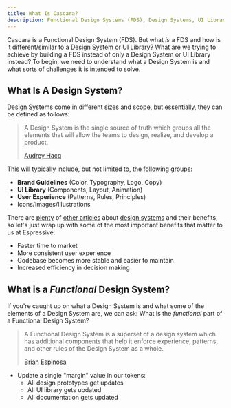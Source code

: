 ```yaml
---
title: What Is Cascara?
description: Functional Design Systems (FDS), Design Systems, UI Libraries, and what we are trying to achieve.
---
```


Cascara is a Functional Design System (FDS). But what _is_ a FDS and how is it different/similar to a Design System or UI Library? What are we trying to achieve by building a FDS instead of only a Design System or UI Library instead? To begin, we need to understand what a Design System is and what sorts of challenges it is intended to solve.

## What Is A Design System?

Design Systems come in different sizes and scope, but essentially, they can be defined as follows:

> A Design System is the single source of truth which groups all the elements that will allow the teams to design, realize, and develop a product.
>
> <footer>
>   <a href='https://uxdesign.cc/everything-you-need-to-know-about-design-systems-54b109851969'>
>     Audrey Hacq
>   </a>
> </footer>

This will typically include, but not limited to, the following groups:

- **Brand Guidelines** (Color, Typography, Logo, Copy)
- **UI Library** (Components, Layout, Animation)
- **User Experience** (Patterns, Rules, Principles)
- Icons/Images/Illustrations

There are [plenty](https://reusserdesign.com/resources/articles/why-should-you-consider-a-design-system) of [other articles](https://www.invisionapp.com/inside-design/guide-to-design-systems/) about [design systems](https://uxdesign.cc/what-the-heck-is-a-design-system-c89a8ea73b0d) and their benefits, so let's just wrap up with some of the most important benefits that matter to us at Espressive:

- Faster time to market
- More consistent user experience
- Codebase becomes more stable and easier to maintain
- Increased efficiency in decision making

## What is a _Functional_ Design System?

If you're caught up on what a Design System is and what some of the elements of a Design System are, we can ask: What is the _functional_ part of a Functional Design System?

> A Functional Design System is a superset of a design system which has additional components that help it enforce experience, patterns, and other rules of the Design System as a whole.
>
> <footer>
>   <a href='https://www.linkedin.com/in/brianjespinosa/'>Brian Espinosa</a>
> </footer>

- Update a single "margin" value in our tokens:
  - All design prototypes get updates
  - All UI library gets updated
  - All documentation gets updated
